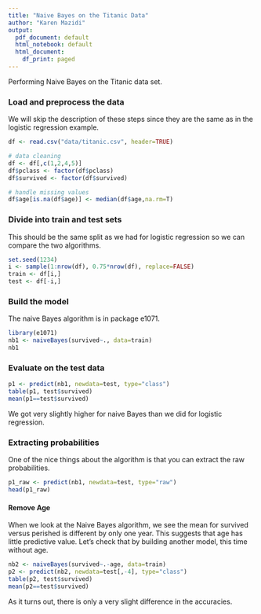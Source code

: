 ```yaml
---
title: "Naive Bayes on the Titanic Data"
author: "Karen Mazidi"
output:
  pdf_document: default
  html_notebook: default
  html_document:
    df_print: paged
---
```


Performing Naive Bayes on the Titanic data set.

### Load and preprocess the data

We will skip the description of these steps since they are the same as in the logistic regression example.

```r
df <- read.csv("data/titanic.csv", header=TRUE)

# data cleaning
df <- df[,c(1,2,4,5)]
df$pclass <- factor(df$pclass)
df$survived <- factor(df$survived)

# handle missing values
df$age[is.na(df$age)] <- median(df$age,na.rm=T)
```


### Divide into train and test sets 

This should be the same split as we had for logistic regression so we can compare the two algorithms.


```r
set.seed(1234)
i <- sample(1:nrow(df), 0.75*nrow(df), replace=FALSE)
train <- df[i,]
test <- df[-i,]

```
### Build the model

The naive Bayes algorithm is in package e1071.

```r
library(e1071)
nb1 <- naiveBayes(survived~., data=train)
nb1
```

### Evaluate on the test data

```r
p1 <- predict(nb1, newdata=test, type="class")
table(p1, test$survived)
mean(p1==test$survived)
```

We got very slightly higher for naive Bayes than we did for logistic regression. 

### Extracting probabilities

One of the nice things about the algorithm is that you can extract the raw probabilities.

```r
p1_raw <- predict(nb1, newdata=test, type="raw")
head(p1_raw)
```

#### Remove Age

When we look at the Naive Bayes algorithm, we see the mean for survived versus perished is different by only one year. This suggests that age has little predictive value. Let's check that by building another model, this time without age.

```r
nb2 <- naiveBayes(survived~.-age, data=train)
p2 <- predict(nb2, newdata=test[,-4], type="class")
table(p2, test$survived)
mean(p2==test$survived)
```

As it turns out, there is only a very slight difference in the accuracies.